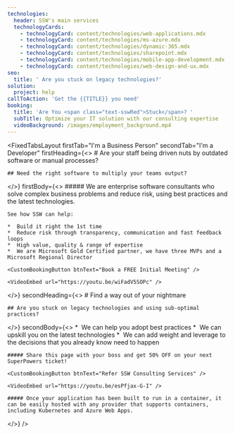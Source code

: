 ```yaml
---
technologies:
  header: SSW's main services
  technologyCards:
    - technologyCard: content/technologies/web-applications.mdx
    - technologyCard: content/technologies/ms-azure.mdx
    - technologyCard: content/technologies/dynamic-365.mdx
    - technologyCard: content/technologies/sharepoint.mdx
    - technologyCard: content/technologies/mobile-app-development.mdx
    - technologyCard: content/technologies/web-design-and-ux.mdx
seo:
  title: ' Are you stuck on legacy technologies?'
solution:
  project: help
callToAction: 'Get the {{TITLE}} you need'
booking:
  title: 'Are You <span class="text-sswRed">Stuck</span>? '
  subTitle: Optimize your IT solution with our consulting expertise
  videoBackground: /images/employment_background.mp4
---
```


<FixedTabsLayout
  firstTab="I'm a Business Person"
  secondTab="I'm a Developer"
  firstHeading={<>
    # Are your staff being driven nuts by outdated software or manual processes?

    ## Need the right software to multiply your teams output?
  </>}
  firstBody={<>
    ##### We are enterprise software consultants who solve complex business problems and reduce risk, using best practices and the latest technologies.

    See how SSW can help:

    *  Build it right the 1st time
    *  Reduce risk through transparency, communication and fast feedback loops
    *  High value, quality & range of expertise
    *  We are Microsoft Gold Certified partner, we have three MVPs and a Microsoft Regional Director

    <CustomBookingButton btnText="Book a FREE Initial Meeting" />

    <VideoEmbed url="https://youtu.be/wiFadV5SOPc" />
  </>}
  secondHeading={<>
    # Find a way out of your nightmare

    ## Are you stuck on legacy technologies and using sub-optimal practices?
  </>}
  secondBody={<>
    *  We can help you adopt best practices
    *  We can upskill you on the latest technologies
    *  We can add weight and leverage to the decisions that you already know need to happen

    ##### Share this page with your boss and get 50% OFF on your next SuperPowers ticket!

    <CustomBookingButton btnText="Refer SSW Consulting Services" />

    <VideoEmbed url="https://youtu.be/esPfjax-G-I" />

    ##### Once your application has been built to run in a container, it can be easily hosted with any provider that supports containers, including Kubernetes and Azure Web Apps.
  </>}
/>
